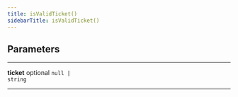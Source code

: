 ```yaml
---
title: isValidTicket()
sidebarTitle: isValidTicket()
---
```


## Parameters

---

**<span className="parameter-name">ticket</span>** <span className="optional-status">optional</span> <code>null &#124; string</code>

---
